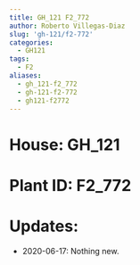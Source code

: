 ```yaml
---
title: GH_121 F2_772
author: Roberto Villegas-Diaz
slug: 'gh-121/f2-772'
categories:
  - GH121
tags:
  - F2
aliases:
  - gh_121-f2_772
  - gh-121-f2-772
  - gh121-f2772
---
```


# **House**: GH_121
# **Plant ID**: F2_772
# **Updates**: 
 - 2020-06-17: Nothing new.
